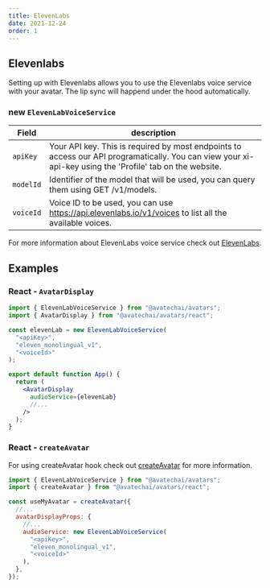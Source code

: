 ```yaml
---
title: ElevenLabs
date: 2021-12-24
order: 1
---
```


## Elevenlabs

Setting up with Elevenlabs allows you to use the Elevenlabs voice service with your avatar. The lip sync will happend under the hood automatically.

### new `ElevenLabVoiceService`

| Field     | description                                                                                                                                              |
| --------- | -------------------------------------------------------------------------------------------------------------------------------------------------------- |
| `apiKey`  | Your API key. This is required by most endpoints to access our API programatically. You can view your xi-api-key using the 'Profile' tab on the website. |
| `modelId` | Identifier of the model that will be used, you can query them using GET /v1/models.                                                                      |
| `voiceId` | Voice ID to be used, you can use https://api.elevenlabs.io/v1/voices to list all the available voices.                                                   |

For more information about ElevenLabs voice service check out [ElevenLabs](https://docs.elevenlabs.io/).

## Examples

### React - `AvatarDisplay`

```jsx
import { ElevenLabVoiceService } from "@avatechai/avatars";
import { AvatarDisplay } from "@avatechai/avatars/react";

const elevenLab = new ElevenLabVoiceService(
  "<apiKey>",
  "eleven_monolingual_v1",
  "<voiceId>"
);

export default function App() {
  return (
    <AvatarDisplay
      audioService={elevenLab}
      //...
    />
  );
}
```

### React - `createAvatar`

For using createAvatar hook check out [createAvatar](/docs/guides/chatbot-demo) for more information.

```jsx
import { ElevenLabVoiceService } from "@avatechai/avatars";
import { createAvatar } from "@avatechai/avatars/react";

const useMyAvatar = createAvatar({
  //...
  avatarDisplayProps: {
    //...
    audioService: new ElevenLabVoiceService(
      "<apiKey>",
      "eleven_monolingual_v1",
      "<voiceId>"
    ),
  },
});
```
